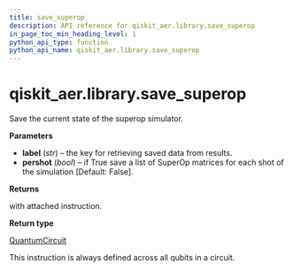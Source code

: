 ```yaml
---
title: save_superop
description: API reference for qiskit_aer.library.save_superop
in_page_toc_min_heading_level: 1
python_api_type: function
python_api_name: qiskit_aer.library.save_superop
---
```


# qiskit\_aer.library.save\_superop

<Function id="qiskit_aer.library.save_superop" name="save_superop" isDedicatedPage={true} github="https://github.com/qiskit/qiskit-aer/tree/stable/0.11/qiskit_aer/library/save_instructions/save_superop.py" signature="save_superop(self, label='superop', pershot=False)">
  Save the current state of the superop simulator.

  **Parameters**

  *   **label** (*str*) – the key for retrieving saved data from results.
  *   **pershot** (*bool*) – if True save a list of SuperOp matrices for each shot of the simulation \[Default: False].

  **Returns**

  with attached instruction.

  **Return type**

  [QuantumCircuit](qiskit.circuit.QuantumCircuit "qiskit.circuit.QuantumCircuit")

  <Admonition title="Note" type="note">
    This instruction is always defined across all qubits in a circuit.
  </Admonition>
</Function>

